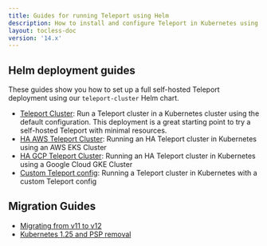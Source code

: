 ```yaml
---
title: Guides for running Teleport using Helm
description: How to install and configure Teleport in Kubernetes using Helm
layout: tocless-doc
version: '14.x'
---
```


## Helm deployment guides

These guides show you how to set up a full self-hosted Teleport deployment using
our `teleport-cluster` Helm chart.

- [Teleport Cluster](/ver/14.x/deploy-a-cluster/helm-deployments/kubernetes-cluster): Run a Teleport cluster in a Kubernetes cluster using
  the default configuration. This deployment is a great starting point to try a self-hosted
  Teleport with minimal resources.
- [HA AWS Teleport Cluster](/ver/14.x/deploy-a-cluster/helm-deployments/aws): Running an HA Teleport cluster in Kubernetes using an AWS EKS Cluster
- [HA GCP Teleport Cluster](/ver/14.x/deploy-a-cluster/helm-deployments/gcp): Running an HA Teleport cluster in Kubernetes using a Google Cloud GKE Cluster
- [Custom Teleport config](/ver/14.x/deploy-a-cluster/helm-deployments/custom): Running a Teleport cluster in Kubernetes with a custom Teleport config

## Migration Guides

- [Migrating from v11 to v12](/ver/14.x/deploy-a-cluster/helm-deployments/migration-v12)
- [Kubernetes 1.25 and PSP removal](/ver/14.x/deploy-a-cluster/helm-deployments/migration-kubernetes-1-25-psp)
